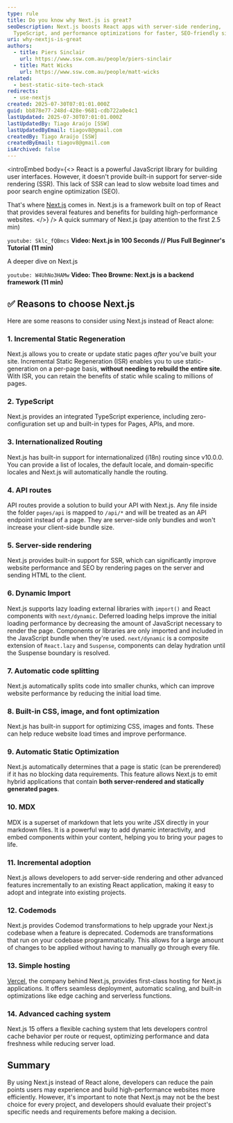 ```yaml
---
type: rule
title: Do you know why Next.js is great?
seoDescription: Next.js boosts React apps with server-side rendering,
  TypeScript, and performance optimizations for faster, SEO-friendly sites.
uri: why-nextjs-is-great
authors:
  - title: Piers Sinclair
    url: https://www.ssw.com.au/people/piers-sinclair
  - title: Matt Wicks
    url: https://www.ssw.com.au/people/matt-wicks
related:
  - best-static-site-tech-stack
redirects:
  - use-nextjs
created: 2025-07-30T07:01:01.000Z
guid: bb878e77-248d-428e-9681-cdb722a0e4c1
lastUpdated: 2025-07-30T07:01:01.000Z
lastUpdatedBy: Tiago Araújo [SSW]
lastUpdatedByEmail: tiagov8@gmail.com
createdBy: Tiago Araújo [SSW]
createdByEmail: tiagov8@gmail.com
isArchived: false
---
```

<introEmbed
  body={<>
React is a powerful JavaScript library for building user interfaces. However, it doesn't provide built-in support for server-side rendering (SSR). This lack of SSR can lead to slow website load times and poor search engine optimization (SEO).

That's where [Next.js](https://nextjs.org) comes in. Next.js is a framework built on top of React that provides several features and benefits for building high-performance websites.
  </>}
/>
A quick summary of Next.js (pay attention to the first 2.5 min)

`youtube: Sklc_fQBmcs`
**Video: Next.js in 100 Seconds // Plus Full Beginner's Tutorial (11 min)**

A deeper dive on Next.js

`youtube: W4UhNo3HAMw`
**Video: Theo Browne: Next.js is a backend framework (11 min)**

## ✅ Reasons to choose Next.js

Here are some reasons to consider using Next.js instead of React alone:

### 1. Incremental Static Regeneration

Next.js allows you to create or update static pages _after_ you’ve built your site. Incremental Static Regeneration (ISR) enables you to use static-generation on a per-page basis, **without needing to rebuild the entire site**. With ISR, you can retain the benefits of static while scaling to millions of pages.

### 2. TypeScript

Next.js provides an integrated TypeScript experience, including zero-configuration set up and built-in types for Pages, APIs, and more.

### 3. Internationalized Routing

Next.js has built-in support for internationalized (i18n) routing since v10.0.0. You can provide a list of locales, the default locale, and domain-specific locales and Next.js will automatically handle the routing.

### 4. API routes

API routes provide a solution to build your API with Next.js. Any file inside the folder `pages/api` is mapped to `/api/*` and will be treated as an API endpoint instead of a page. They are server-side only bundles and won't increase your client-side bundle size.

### 5. Server-side rendering

Next.js provides built-in support for SSR, which can significantly improve website performance and SEO by rendering pages on the server and sending HTML to the client.

### 6. Dynamic Import

Next.js supports lazy loading external libraries with `import()` and React components with `next/dynamic`. Deferred loading helps improve the initial loading performance by decreasing the amount of JavaScript necessary to render the page. Components or libraries are only imported and included in the JavaScript bundle when they're used. `next/dynamic` is a composite extension of `React.lazy` and `Suspense`, components can delay hydration until the Suspense boundary is resolved.

### 7. Automatic code splitting

Next.js automatically splits code into smaller chunks, which can improve website performance by reducing the initial load time.

### 8. Built-in CSS, image, and font optimization

Next.js has built-in support for optimizing CSS, images and fonts. These can help reduce website load times and improve performance.

### 9. Automatic Static Optimization

Next.js automatically determines that a page is static (can be prerendered) if it has no blocking data requirements. This feature allows Next.js to emit hybrid applications that contain **both server-rendered and statically generated pages**.

### 10. MDX

MDX is a superset of markdown that lets you write JSX directly in your markdown files. It is a powerful way to add dynamic interactivity, and embed components within your content, helping you to bring your pages to life.

### 11. Incremental adoption

Next.js allows developers to add server-side rendering and other advanced features incrementally to an existing React application, making it easy to adopt and integrate into existing projects.

### 12. Codemods

Next.js provides Codemod transformations to help upgrade your Next.js codebase when a feature is deprecated. Codemods are transformations that run on your codebase programmatically. This allows for a large amount of changes to be applied without having to manually go through every file.

### 13. Simple hosting

[Vercel](https://vercel.com/), the company behind Next.js, provides first-class hosting for Next.js applications. It offers seamless deployment, automatic scaling, and built-in optimizations like edge caching and serverless functions.

### 14. Advanced caching system

Next.js 15 offers a flexible caching system that lets developers control cache behavior per route or request, optimizing performance and data freshness while reducing server load.

## Summary

By using Next.js instead of React alone, developers can reduce the pain points users may experience and build high-performance websites more efficiently. However, it's important to note that Next.js may not be the best choice for every project, and developers should evaluate their project's specific needs and requirements before making a decision.

